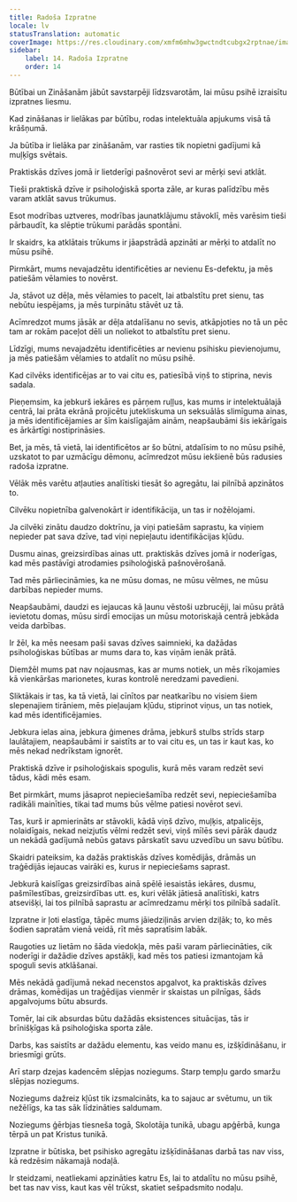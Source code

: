 ```yaml
---
title: Radoša Izpratne
locale: lv
statusTranslation: automatic
coverImage: https://res.cloudinary.com/xmfm6mhw3gwctndtcubgx2rptnae/image/upload/v1741354419/small_cover_la_gran_rebelion_28716e29d2.webp
sidebar:
    label: 14. Radoša Izpratne
    order: 14
---
```

Būtībai un Zināšanām jābūt savstarpēji līdzsvarotām, lai mūsu psihē izraisītu izpratnes liesmu.

Kad zināšanas ir lielākas par būtību, rodas intelektuāla apjukums visā tā krāšņumā.

Ja būtība ir lielāka par zināšanām, var rasties tik nopietni gadījumi kā muļķīgs svētais.

Praktiskās dzīves jomā ir lietderīgi pašnovērot sevi ar mērķi sevi atklāt.

Tieši praktiskā dzīve ir psiholoģiskā sporta zāle, ar kuras palīdzību mēs varam atklāt savus trūkumus.

Esot modrības uztveres, modrības jaunatklājumu stāvoklī, mēs varēsim tieši pārbaudīt, ka slēptie trūkumi parādās spontāni.

Ir skaidrs, ka atklātais trūkums ir jāapstrādā apzināti ar mērķi to atdalīt no mūsu psihē.

Pirmkārt, mums nevajadzētu identificēties ar nevienu Es-defektu, ja mēs patiešām vēlamies to novērst.

Ja, stāvot uz dēļa, mēs vēlamies to pacelt, lai atbalstītu pret sienu, tas nebūtu iespējams, ja mēs turpinātu stāvēt uz tā.

Acīmredzot mums jāsāk ar dēļa atdalīšanu no sevis, atkāpjoties no tā un pēc tam ar rokām paceļot dēli un noliekot to atbalstītu pret sienu.

Līdzīgi, mums nevajadzētu identificēties ar nevienu psihisku pievienojumu, ja mēs patiešām vēlamies to atdalīt no mūsu psihē.

Kad cilvēks identificējas ar to vai citu es, patiesībā viņš to stiprina, nevis sadala.

Pieņemsim, ka jebkurš iekāres es pārņem ruļļus, kas mums ir intelektuālajā centrā, lai prāta ekrānā projicētu jutekliskuma un seksuālās slimīguma ainas, ja mēs identificējamies ar šīm kaislīgajām ainām, neapšaubāmi šis iekārīgais es ārkārtīgi nostiprināsies.

Bet, ja mēs, tā vietā, lai identificētos ar šo būtni, atdalīsim to no mūsu psihē, uzskatot to par uzmācīgu dēmonu, acīmredzot mūsu iekšienē būs radusies radoša izpratne.

Vēlāk mēs varētu atļauties analītiski tiesāt šo agregātu, lai pilnībā apzinātos to.

Cilvēku nopietnība galvenokārt ir identifikācija, un tas ir nožēlojami.

Ja cilvēki zinātu daudzo doktrīnu, ja viņi patiešām saprastu, ka viņiem nepieder pat sava dzīve, tad viņi nepieļautu identifikācijas kļūdu.

Dusmu ainas, greizsirdības ainas utt. praktiskās dzīves jomā ir noderīgas, kad mēs pastāvīgi atrodamies psiholoģiskā pašnovērošanā.

Tad mēs pārliecināmies, ka ne mūsu domas, ne mūsu vēlmes, ne mūsu darbības nepieder mums.

Neapšaubāmi, daudzi es iejaucas kā ļaunu vēstoši uzbrucēji, lai mūsu prātā ievietotu domas, mūsu sirdī emocijas un mūsu motoriskajā centrā jebkāda veida darbības.

Ir žēl, ka mēs neesam paši savas dzīves saimnieki, ka dažādas psiholoģiskas būtības ar mums dara to, kas viņām ienāk prātā.

Diemžēl mums pat nav nojausmas, kas ar mums notiek, un mēs rīkojamies kā vienkāršas marionetes, kuras kontrolē neredzami pavedieni.

Sliktākais ir tas, ka tā vietā, lai cīnītos par neatkarību no visiem šiem slepenajiem tirāniem, mēs pieļaujam kļūdu, stiprinot viņus, un tas notiek, kad mēs identificējamies.

Jebkura ielas aina, jebkura ģimenes drāma, jebkurš stulbs strīds starp laulātajiem, neapšaubāmi ir saistīts ar to vai citu es, un tas ir kaut kas, ko mēs nekad nedrīkstam ignorēt.

Praktiskā dzīve ir psiholoģiskais spogulis, kurā mēs varam redzēt sevi tādus, kādi mēs esam.

Bet pirmkārt, mums jāsaprot nepieciešamība redzēt sevi, nepieciešamība radikāli mainīties, tikai tad mums būs vēlme patiesi novērot sevi.

Tas, kurš ir apmierināts ar stāvokli, kādā viņš dzīvo, muļķis, atpalicējs, nolaidīgais, nekad neizjutīs vēlmi redzēt sevi, viņš mīlēs sevi pārāk daudz un nekādā gadījumā nebūs gatavs pārskatīt savu uzvedību un savu būtību.

Skaidri pateiksim, ka dažās praktiskās dzīves komēdijās, drāmās un traģēdijās iejaucas vairāki es, kurus ir nepieciešams saprast.

Jebkurā kaislīgas greizsirdības ainā spēlē iesaistās iekāres, dusmu, pašmīlestības, greizsirdības utt. es, kuri vēlāk jātiesā analītiski, katrs atsevišķi, lai tos pilnībā saprastu ar acīmredzamu mērķi tos pilnībā sadalīt.

Izpratne ir ļoti elastīga, tāpēc mums jāiedziļinās arvien dziļāk; to, ko mēs šodien sapratām vienā veidā, rīt mēs sapratīsim labāk.

Raugoties uz lietām no šāda viedokļa, mēs paši varam pārliecināties, cik noderīgi ir dažādie dzīves apstākļi, kad mēs tos patiesi izmantojam kā spoguli sevis atklāšanai.

Mēs nekādā gadījumā nekad necenstos apgalvot, ka praktiskās dzīves drāmas, komēdijas un traģēdijas vienmēr ir skaistas un pilnīgas, šāds apgalvojums būtu absurds.

Tomēr, lai cik absurdas būtu dažādās eksistences situācijas, tās ir brīnišķīgas kā psiholoģiska sporta zāle.

Darbs, kas saistīts ar dažādu elementu, kas veido manu es, izšķīdināšanu, ir briesmīgi grūts.

Arī starp dzejas kadencēm slēpjas noziegums. Starp tempļu gardo smaržu slēpjas noziegums.

Noziegums dažreiz kļūst tik izsmalcināts, ka to sajauc ar svētumu, un tik nežēlīgs, ka tas sāk līdzināties saldumam.

Noziegums ģērbjas tiesneša togā, Skolotāja tunikā, ubagu apģērbā, kunga tērpā un pat Kristus tunikā.

Izpratne ir būtiska, bet psihisko agregātu izšķīdināšanas darbā tas nav viss, kā redzēsim nākamajā nodaļā.

Ir steidzami, neatliekami apzināties katru Es, lai to atdalītu no mūsu psihē, bet tas nav viss, kaut kas vēl trūkst, skatiet sešpadsmito nodaļu.
